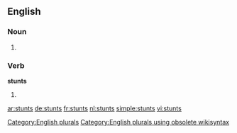 
==English==

===Noun===
{{head|en}}

# {{plural of|stunt}}

===Verb===
'''stunts'''

# {{en-third-person singular of|stunt}}

[[Category:English plurals]][[Category:English plurals using obsolete wikisyntax]]

[[ar:stunts]]
[[de:stunts]]
[[fr:stunts]]
[[nl:stunts]]
[[simple:stunts]]
[[vi:stunts]]
